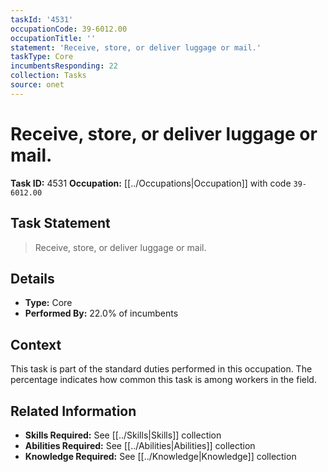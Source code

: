 ```yaml
---
taskId: '4531'
occupationCode: 39-6012.00
occupationTitle: ''
statement: 'Receive, store, or deliver luggage or mail.'
taskType: Core
incumbentsResponding: 22
collection: Tasks
source: onet
---
```

# Receive, store, or deliver luggage or mail.

**Task ID:** 4531
**Occupation:** [[../Occupations|Occupation]] with code `39-6012.00`

## Task Statement

> Receive, store, or deliver luggage or mail.

## Details

- **Type:** Core
- **Performed By:** 22.0% of incumbents

## Context

This task is part of the standard duties performed in this occupation. The percentage indicates how common this task is among workers in the field.

## Related Information

- **Skills Required:** See [[../Skills|Skills]] collection
- **Abilities Required:** See [[../Abilities|Abilities]] collection
- **Knowledge Required:** See [[../Knowledge|Knowledge]] collection
